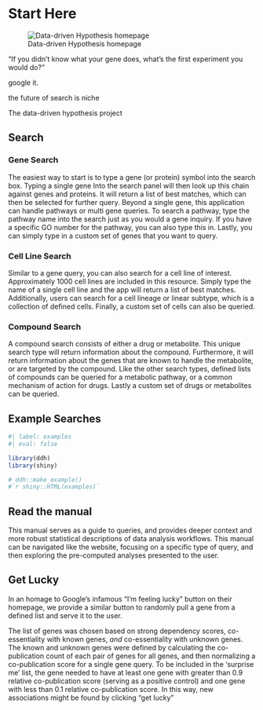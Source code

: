 # Start Here {.unnumbered}

![Data-driven Hypothesis homepage](media/homepage.png)

"If you didn't know what your gene does, what's the first experiment you would do?"

google it.

the future of search is niche

The data-driven hypothesis project

## Search

### Gene Search
  
The easiest way to start is to type a gene (or protein) symbol into the search box. Typing a single gene Into the search panel will then look up this chain against genes and proteins. It will return a list of best matches, which can then be selected for further query. Beyond a single gene, this application can handle pathways or multi gene queries. To search a pathway, type the pathway name into the search just as you would a gene inquiry. If you have a specific GO number for the pathway, you can also type this in. Lastly, you can simply type in a custom set of genes that you want to query.

### Cell Line Search

Similar to a gene query, you can also search for a cell line of interest. Approximately 1000 cell lines are included in this resource. Simply type the name of a single cell line and the app will return a list of best matches. Additionally, users can search for a cell lineage or linear subtype, which is a collection of defined cells. Finally, a custom set of cells can also be queried.

### Compound Search

A compound search consists of either a drug or metabolite. This unique search type will return information about the compound. Furthermore, it will return information about the genes that are known to handle the metabolite, or are targeted by the compound. Like the other search types, defined lists of compounds can be queried for a metabolic pathway, or a common mechanism of action for drugs. Lastly a custom set of drugs or metabolites can be queried.

## Example Searches
```r
#| label: examples
#| eval: false

library(ddh)
library(shiny)

# ddh::make_example()
#`r shiny::HTML(examples)`
```


## Read the manual

This manual serves as a guide to queries, and provides deeper context and more robust statistical descriptions of data analysis workflows. This manual can be navigated like the website, focusing on a specific type of query, and then exploring the pre-computed analyses presented to the user.

## Get Lucky

In an homage to Google's infamous "I'm feeling lucky" button on their homepage, we provide a similar button to randomly pull a gene from a defined list and serve it to the user.

The list of genes was chosen based on strong dependency scores, co-essentiality with known genes, *and* co-essentiality with unknown genes. The known and unknown genes were defined by calculating the co-publication count of each pair of genes for all genes, and then normalizing a co-publication score for a single gene query. To be included in the 'surprise me' list, the gene needed to have at least one gene with greater than 0.9 relative co-publication score (serving as a positive control) and one gene with less than 0.1 relative co-publication score. In this way, new associations might be found by clicking "get lucky"

